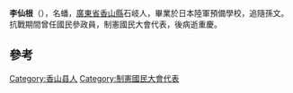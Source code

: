 '''李仙根'''（{{bd|1893年||1943年}}），名蟠，[[廣東省|廣東省]][[香山縣|香山縣]]石岐人，畢業於日本陸軍預備學校，追隨孫文。抗戰期間曾任國民參政員，制憲國民大會代表，後病逝重慶。
==參考==
{{reflist}}
{{中華民國第一屆國民參政會參政員}}
{{中華民國第二屆國民參政會參政員}}
[[Category:香山县人|Category:香山县人]]
[[Category:制憲國民大會代表|Category:制憲國民大會代表]]